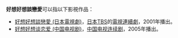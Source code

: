 '''好想好想談戀愛'''可以指以下影視作品：
* [[好想好想談戀愛_(日本電視劇)|好想好想談戀愛 (日本電視劇)]]，[[日本|日本]][[TBS|TBS]]的[[日本電視劇|電視連續劇]]，2001年播出。
* [[好想好想谈恋爱_(中国电视剧)|好想好想谈恋爱 (中国电视剧)]]，[[中国|中国]][[电视连续剧|电视连续剧]]，2005年播出。

{{disambig|Cat=七字作品消歧义}}